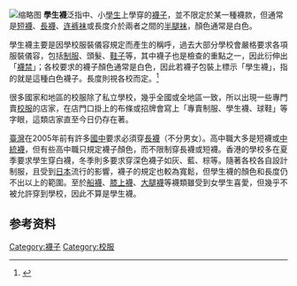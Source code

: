 [[File:1208191569_n.jpg|缩略图]]
'''學生襪'''泛指中、小[[學生|學生]]上學穿的[[襪子|襪子]]，並不限定於某一種襪款，但通常是[[短襪|短襪]]、[[長襪|長襪]]、[[连裤袜|连裤袜]]或長度介於兩者之間的[[半腿袜|半腿袜]]，顏色通常是白色。

學生襪主要是因學校服裝儀容規定而產生的稱呼，過去大部分學校會嚴格要求各項服裝儀容，包括[[制服|制服]]、頭髮、[[鞋子|鞋子]]等，其中襪子也是檢查的重點之一，因此衍伸出「[[襪禁|襪禁]]」；各校要求的襪子顏色通常是白色，因此若襪子包裝上標示「學生襪」，指的就是這種白色襪子。長度則視各校而定。<ref>{{Cite web|title=襪子禁不禁-淺談學校及學生對襪禁之看法與態度之研究.|url=https://www.shs.edu.tw/works/essay/2011/03/2011032514354840.pdf|access-date=2021-08-12|language=zh-tw}}</ref>

很多國家和地區的校服除了私立學校，幾乎全國或全地區一致，所以出現一些專門賣[[校服|校服]]的店家，在店門口掛上的布條或招牌會寫上「專賣制服、學生襪、球鞋」等字眼，這類店家直至今日仍存在著。

[[中華民國|臺灣]]在2005年前有許多[[國中|國中]]要求必須穿[[長襪|長襪]]（不分男女）。高中職大多是短襪或[[中統襪|中統襪]]，但有些高中職只規定襪子顏色，而不限制穿長襪或短襪。香港的學校多在夏季要求學生穿白襪，冬季則多要求穿深色襪子如灰、藍、棕等。隨著各校各自設計制服，且受到[[日本|日本]]流行的影響，襪子的規定也較為寬鬆，但學生襪的顏色和長度仍不出以上的範圍。至於[[船襪|船襪]]、[[膝上襪|膝上襪]]、[[大腿襪|大腿襪]]等襪類雖受到女學生喜愛，但幾乎不被允許穿到學校，因此不算是學生襪。

== 参考资料 ==
{{Reflist}}




{{袜}}
{{Clothes-stub}}

[[Category:襪子|Category:襪子]]
[[Category:校服|Category:校服]]